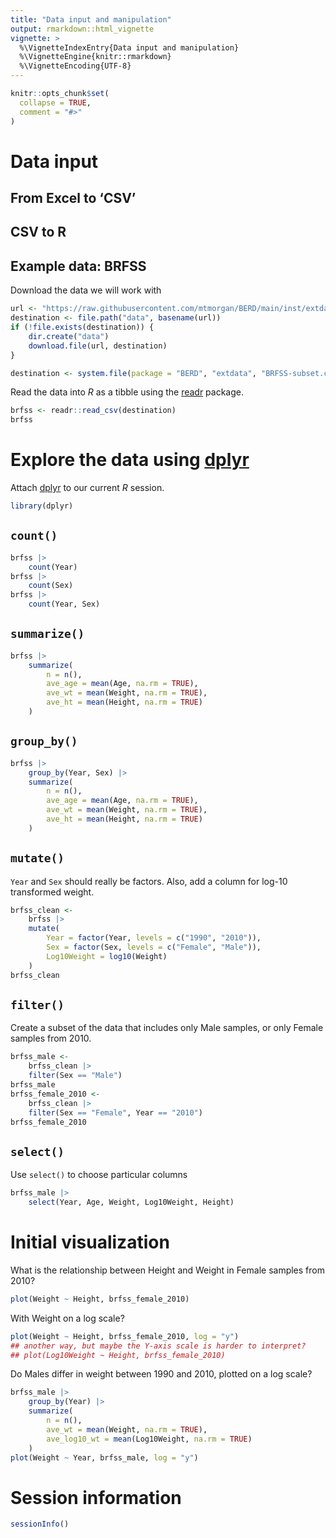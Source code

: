 ```yaml
---
title: "Data input and manipulation"
output: rmarkdown::html_vignette
vignette: >
  %\VignetteIndexEntry{Data input and manipulation}
  %\VignetteEngine{knitr::rmarkdown}
  %\VignetteEncoding{UTF-8}
---
```


```r
knitr::opts_chunk$set(
  collapse = TRUE,
  comment = "#>"
)
```

# Data input

## From Excel to 'CSV'

## CSV to R

## Example data: BRFSS

Download the data we will work with

```r
url <- "https://raw.githubusercontent.com/mtmorgan/BERD/main/inst/extdata/BRFSS-subset.csv"
destination <- file.path("data", basename(url))
if (!file.exists(destination)) {
    dir.create("data")
    download.file(url, destination)
}
```

```r
destination <- system.file(package = "BERD", "extdata", "BRFSS-subset.csv")
```

Read the data into *R* as a tibble using the [readr][] package.

```r
brfss <- readr::read_csv(destination)
brfss
```

# Explore the data using [dplyr][]

Attach [dplyr][] to our current *R* session.

```r
library(dplyr)
```

## `count()`

```r
brfss |>
    count(Year)
brfss |>
    count(Sex)
brfss |>
    count(Year, Sex)
```

## `summarize()`

```r
brfss |>
    summarize(
        n = n(),
        ave_age = mean(Age, na.rm = TRUE),
        ave_wt = mean(Weight, na.rm = TRUE),
        ave_ht = mean(Height, na.rm = TRUE)
    )
```

## `group_by()`

```r
brfss |>
    group_by(Year, Sex) |>
    summarize(
        n = n(),
        ave_age = mean(Age, na.rm = TRUE),
        ave_wt = mean(Weight, na.rm = TRUE),
        ave_ht = mean(Height, na.rm = TRUE)
    )
```    

## `mutate()`

`Year` and `Sex` should really be factors. Also, add a column
for log-10 transformed weight.

```r
brfss_clean <-
    brfss |>
    mutate(
        Year = factor(Year, levels = c("1990", "2010")),
        Sex = factor(Sex, levels = c("Female", "Male")),
        Log10Weight = log10(Weight)
    )
brfss_clean
```

## `filter()`

Create a subset of the data that includes only Male samples, or only
Female samples from 2010.

```r
brfss_male <-
    brfss_clean |>
    filter(Sex == "Male")
brfss_male
brfss_female_2010 <-
    brfss_clean |>
    filter(Sex == "Female", Year == "2010")
brfss_female_2010
```

## `select()`

Use `select()` to choose particular columns

```r
brfss_male |>
    select(Year, Age, Weight, Log10Weight, Height)
```

# Initial visualization

What is the relationship between Height and Weight in Female samples
from 2010?

```r
plot(Weight ~ Height, brfss_female_2010)
```

With Weight on a log scale?

```r
plot(Weight ~ Height, brfss_female_2010, log = "y")
## another way, but maybe the Y-axis scale is harder to interpret?
## plot(Log10Weight ~ Height, brfss_female_2010)
```

Do Males differ in weight between 1990 and 2010, plotted on a log scale?

```r
brfss_male |>
    group_by(Year) |>
    summarize(
        n = n(),
        ave_wt = mean(Weight, na.rm = TRUE),
        ave_log10_wt = mean(Log10Weight, na.rm = TRUE)
    )
plot(Weight ~ Year, brfss_male, log = "y")
```

# Session information

```r
sessionInfo()
```

[dplyr]: https://CRAN.R-project.org/package=dplyr
[readr]: https://CRAN.R-project.org/package=readr
